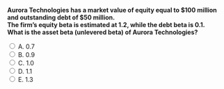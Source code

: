 ::: {.question-block}

<form onsubmit="event.preventDefault(); checkAnswer('module4_mcq_q35')" data-correct-answer="B">
  <strong style="display: block;">
  Aurora Technologies has a market value of equity equal to $100 million and outstanding debt of $50 million.  
  The firm’s equity beta is estimated at 1.2, while the debt beta is 0.1.  
  What is the asset beta (unlevered beta) of Aurora Technologies?
  </strong>

  <label><input type="radio" name="module4_mcq_q35" value="A"> A. 0.7</label><br>
  <label><input type="radio" name="module4_mcq_q35" value="B"> B. 0.9</label><br>
  <label><input type="radio" name="module4_mcq_q35" value="C"> C. 1.0</label><br>
  <label><input type="radio" name="module4_mcq_q35" value="D"> D. 1.1</label><br>
  <label><input type="radio" name="module4_mcq_q35" value="E"> E. 1.3</label><br>
</form>

<div id="feedback-module4_mcq_q35" class="feedback" data-status="" style="display:none;">
✅ Correct: B. βA = (100/150)(1.2) + (50/150)(0.1) = 0.9.
</div>

:::
